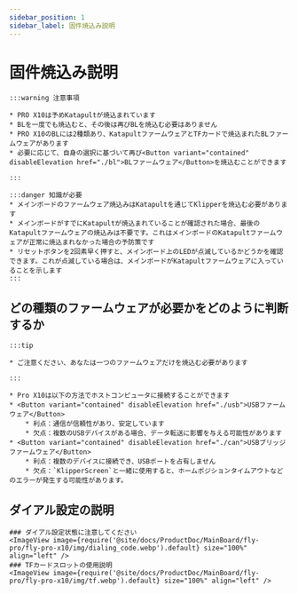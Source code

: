 ```yaml
---
sidebar_position: 1
sidebar_label: 固件焼込み説明
---
```


# 固件焼込み説明

    :::warning 注意事項

    * PRO X10は予めKatapultが焼込まれています
    * BLを一度でも焼込むと、その後は再びBLを焼込む必要はありません
    * PRO X10のBLには2種類あり、KatapultファームウェアとTFカードで焼込まれたBLファームウェアがあります
    * 必要に応じて、自身の選択に基づいて再び<Button variant="contained" disableElevation href="./bl">BLファームウェア</Button>を焼込むことができます

    :::
    
    :::danger 知識が必要
    * メインボードのファームウェア焼込みはKatapultを通じてKlipperを焼込む必要があります
    * メインボードがすでにKatapultが焼込まれていることが確認された場合、最後のKatapultファームウェアの焼込みは不要です。これはメインボードのKatapultファームウェアが正常に焼込まれなかった場合の予防策です
    * リセットボタンを2回素早く押すと、メインボード上のLEDが点滅しているかどうかを確認できます。これが点滅している場合は、メインボードがKatapultファームウェアに入っていることを示します
    :::

## どの種類のファームウェアが必要かをどのように判断するか

    :::tip

    * ご注意ください、あなたは一つのファームウェアだけを焼込む必要があります

    :::
    
    * Pro X10は以下の方法でホストコンピュータに接続することができます
    * <Button variant="contained" disableElevation href="./usb">USBファームウェア</Button>
        * 利点：通信が信頼性があり、安定しています
        * 欠点：複数のUSBデバイスがある場合、データ転送に影響を与える可能性があります
    * <Button variant="contained" disableElevation href="./can">USBブリッジファームウェア</Button>
        * 利点：複数のデバイスに接続でき、USBポートを占有しません
        * 欠点：`KlipperScreen`と一緒に使用すると、ホームポジションタイムアウトなどのエラーが発生する可能性があります。

## ダイアル設定の説明

    ### ダイアル設定状態に注意してください
    <ImageView image={require('@site/docs/ProductDoc/MainBoard/fly-pro/fly-pro-x10/img/dialing_code.webp').default} size="100%" align="left" />
    ### TFカードスロットの使用説明
    <ImageView image={require('@site/docs/ProductDoc/MainBoard/fly-pro/fly-pro-x10/img/tf.webp').default} size="100%" align="left" />
